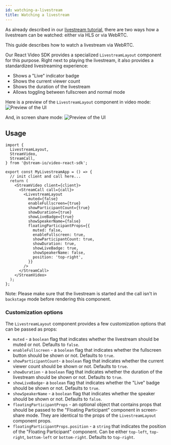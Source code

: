 ```yaml
---
id: watching-a-livestream
title: Watching a livestream
---
```


As already described in our [livestream tutorial](https://getstream.io/video/sdk/react/tutorial/livestreaming/),
there are two ways how a livestream can be watched: either via HLS or via WebRTC.

This guide describes how to watch a livestream via WebRTC.

Our React Video SDK provides a specialized `LivestreamLayout` component for this purpose.
Right next to playing the livestream, it also provides a standardized livestreaming experience:

- Shows a "Live" indicator badge
- Shows the current viewer count
- Shows the duration of the livestream
- Allows toggling between fullscreen and normal mode

Here is a preview of the `LivestreamLayout` component in video mode:
![Preview of the UI](../assets/06-ui-cookbook/15-watching-a-livestream/normal-mode.png)

And, in screen share mode:
![Preview of the UI](../assets/06-ui-cookbook/15-watching-a-livestream/screenshare-mode.png)

## Usage

```tsx
import {
  LivestreamLayout,
  StreamVideo,
  StreamCall,
} from '@stream-io/video-react-sdk';

export const MyLivestreamApp = () => {
  // init client and call here...
  return (
    <StreamVideo client={client}>
      <StreamCall call={call}>
        <LivestreamLayout
          muted={false}
          enableFullscreen={true}
          showParticipantCount={true}
          showDuration={true}
          showLiveBadge={true}
          showSpeakerName={false}
          floatingParticipantProps={{
            muted: false,
            enableFullscreen: true,
            showParticipantCount: true,
            showDuration: true,
            showLiveBadge: true,
            showSpeakerName: false,
            position: 'top-right',
          }}
        />
      </StreamCall>
    </StreamVideo>
  );
};
```

Note: Please make sure that the livestream is started and the call isn't in `backstage` mode before rendering this component.

### Customization options

The `LivestreamLayout` component provides a few customization options that can be passed as props:

- `muted` - a `boolean` flag that indicates whether the livestream should be muted or not. Defaults to `false`.
- `enableFullscreen` - a `boolean` flag that indicates whether the fullscreen button should be shown or not. Defaults to `true`.
- `showParticipantCount`- a `boolean` flag that indicates whether the current viewer count should be shown or not. Defaults to `true`.
- `showDuration` - a `boolean` flag that indicates whether the duration of the livestream should be shown or not. Defaults to `true`.
- `showLiveBadge`- a `boolean` flag that indicates whether the "Live" badge should be shown or not. Defaults to `true`.
- `showSpeakerName` - a `boolean` flag that indicates whether the speaker should be shown or not. Defaults to `false`.
- `floatingParticipantProps` - an optional object that contains props that should be passed to the "Floating Participant" component in screen-share mode.
  They are identical to the props of the `LivestreamLayout` component props.
- `floatingParticipantProps.position` - a `string` that indicates the position of the "Floating Participant" component.
  Can be either `top-left`, `top-right`, `bottom-left` or `bottom-right`. Defaults to `top-right`.
